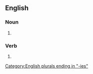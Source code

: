 ==English==

===Noun===
{{head|en|noun form}}

# {{plural of|en|argy-bargy}}

===Verb===
{{head|en|verb form}}

# {{en-third-person singular of|argy-bargy}}

[[Category:English plurals ending in "-ies"]]